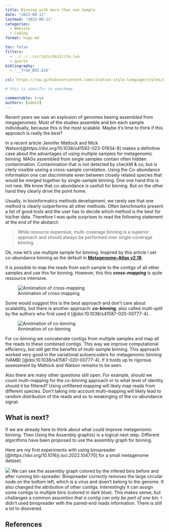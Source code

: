 ```yaml
---
title: Binning with more than one Sample
date: "2023-08-11"
lastmod: "2023-08-11"
categories: 
  - Website
  - Coding
format: hugo-md

toc: false
filters:
  - ../../../scripts/doi2cite.lua
  - quarto
bibliography:
  - '__from_DOI.bib'
  
csl: https://raw.githubusercontent.com/citation-style-language/styles/0749a19b8306f2e8dcb9bf1a2e3a6992666030ac/nature.csl

# this is specific to wowchemy

commentable: true
authors: [admin] 
---
```


<!--
![Timeline of studies that recover genomes from Metagenomes, The plot shows studies that published sets of metagenome-assembled genomes (MAGs). The list is not exhaustive but shows the general trend to increased numbers of MAGs.](MAGstats.pdf)
-->

Recent years we saw an explosion of genomes beeing assembled from megagenomes. Most of the studies assemble and bin each sample individually, because this is the most scalable.
Maybe it's time to think if this approach is really the best?

In a recent article Jennifer Mattock and Mick Watson[@https://doi.org/10.1038/s41592-023-01934-8] makes a definitive case about the advantages of using multiple samples for metagenomic binning.
MAGs assembled from single samples contain often hidden contamination. Contamination that is not detected by checkM & co, but is clerly vissible ussing a cross-sample correlation.
Using the Co-abundance information one can discriminate even between closely related species that would be merged together by single-sample binning. 
One one hand this is not new. We know that co-abundance is usefull for binning. But on the other hand they clearly drive the point home.

Usually, in bioinformatics methods development, we rarely see that one method is clearly outperforms all other methods.
Often benchmarks present a list of good tools and the user has to decide which method is the best for his/her data.
Therefore I was quite surprises to read the following statement at the end of the abstarct:

> While resource expensive, multi-coverage binning is a superior approach and should always be performed over single-coverage binning.


Ok, now let's use multiple sample for binning. Inspired by this article I set co-abundance binning as the default in [**Metagenome-Atlas v2.18**](https://github.com/metagenome-atlas/atlas/releases). 

It is possible to map the reads from each sample to the contigs of all other samples and use this for binning.
However, this this ***cross-mapping*** is quite ressource intensive. 

![Annimation of cross-mapping](cross_mapping.gif)

Some would suggest this is the best approach and don't care about scalability, but there is another approach: ***co-binning***, also called _multi-split_ by the authors who first used it [@doi:10.1038/s41587-020-00777-4] .

![Annimation of co-binning](co_binning.gif)

For co-binning we concatenate contigs from multiple samples and map all the reads to these combined contigs. This way we improve computational efficiency, but still get the benefits of multi-sample binning. This approach worked very good in the variational autoencoders for metagenomic binning (VAMB) [@doi:10.1038/s41587-020-00777-4].
If it holds up to rigorous assessment by Mattock and Watson remains to be seen.

Also there are many other questions still open. 
For example, should we count multi-mapping for the co-binning approach or to what level of identity should it be filtered? 
Using unfiltered mapping will likely map reads from different species. Don't taking into account multi-mapping will likely lead to random distribution of the reads and so to weakinging of the co-abundance signal. 

## What is next?

If we are already here to think about what could improve metagenomic binning. Then Using the Assembly graph(s) is a logical next step. Different algorithms have been proposed to use the assembly graph for binning. 

Here are my first experiments with using binspreader [@https://doi.org/10.1016/j.isci.2022.104770] for a small metagenome dataset. 


![](graph.giff)
We can see the assembly graph colored by the infered bins before and after running bin-spreader. Binspreader correctly removes the large circular node on the bottom left, which is a virus and doen't belong to the genome. It also changed the attribution of other contigs. Interestingly it can assign some contigs to multiple bins (colored in dark blue). This makes sense, but challanges a common assumtion that _a contig can only be part of one bin_. I didn't used binspreader with the paired-end reads information. There is still a lot to disovered. 



<!--
I've seen that the developpers of VAMB released version 4 which contains a adversarial autoencoder in adition to the VAMB [@doi:10.1101/2023.02.27.527078]. They propose to run both algorithm and then choose the best bin. -->


## References











